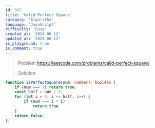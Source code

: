```yaml
---
id: 367
title: 'Valid Perfect Square'
category: 'Algorithm'
language: 'JavaScript'
difficulty: 'Easy'
created_at: '2024-06-12'
updated_at: '2024-06-12'
is_playground: true
is_comment: true
---
```


> Problem
https://leetcode.com/problems/valid-perfect-square/

> Solution

``` typescript
function isPerfectSquare(num: number): boolean {
    if (num === 1) return true;
    const half = num / 2;
    for (let i = 1; i <= half; i++) {
        if (num === i * i)
            return true
    }
    return false;
};
```
